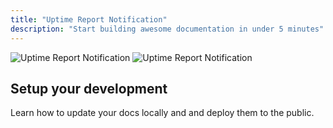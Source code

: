```yaml
---
title: "Uptime Report Notification"
description: "Start building awesome documentation in under 5 minutes"
---
```


<img
  className="block dark:hidden"
  src="/images/uptime-report-light.png"
  alt="Uptime Report Notification"
/>
<img
  className="hidden dark:block"
  src="/images/uptime-report-dark.png"
  alt="Uptime Report Notification"
/>

## Setup your development

Learn how to update your docs locally and and deploy them to the public.
